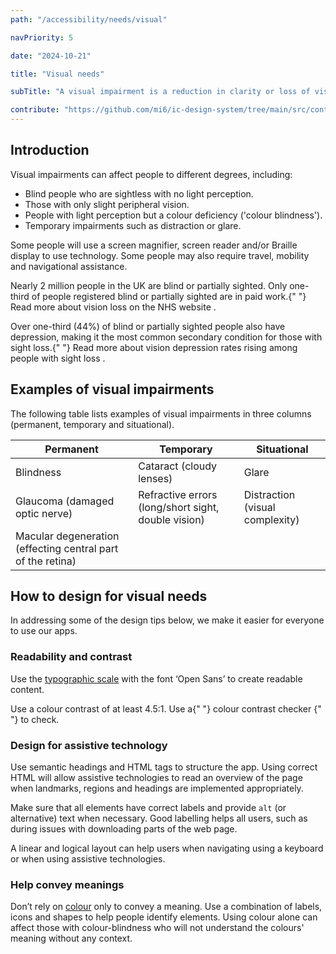 ```yaml
---
path: "/accessibility/needs/visual"

navPriority: 5

date: "2024-10-21"

title: "Visual needs"

subTitle: "A visual impairment is a reduction in clarity or loss of vision that may be temporary or permanent."

contribute: "https://github.com/mi6/ic-design-system/tree/main/src/content/structured/accessibility/needs/visual.mdx"
---
```



## Introduction

Visual impairments can affect people to different degrees, including:

- Blind people who are sightless with no light perception.
- Those with only slight peripheral vision.
- People with light perception but a colour deficiency ('colour blindness').
- Temporary impairments such as distraction or glare.

Some people will use a screen magnifier, screen reader and/or Braille display to use technology. Some people may also require travel, mobility and navigational assistance.

<p>
  Nearly 2 million people in the UK are blind or partially sighted. Only
  one-third of people registered blind or partially sighted are in paid work.{" "}
  <ic-link
    target="_blank"
    href="https://www.nhs.uk/conditions/vision-loss/"
    rel="noreferer noopener nofollow"
  >
    Read more about vision loss on the NHS website
  </ic-link>
  .
</p>

<p>
  Over one-third (44%) of blind or partially sighted people also have
  depression, making it the most common secondary condition for those with sight
  loss.{" "}
  <ic-link
    target="_blank"
    href="https://www.rnib.org.uk/nb-online/rise-depression-rates-people-sight-loss"
    rel="noreferer noopener nofollow"
  >
    Read more about vision depression rates rising among people with sight loss
  </ic-link>
  .
</p>

## Examples of visual impairments

The following table lists examples of visual impairments in three columns (permanent, temporary and situational).

| Permanent                                                   | Temporary                                           | Situational                     |
| ----------------------------------------------------------- | --------------------------------------------------- | ------------------------------- |
| Blindness                                                   | Cataract (cloudy lenses)                            | Glare                           |
| Glaucoma (damaged optic nerve)                              | Refractive errors (long/short sight, double vision) | Distraction (visual complexity) |
| Macular degeneration (effecting central part of the retina) |                                                     |                                 |

## How to design for visual needs

In addressing some of the design tips below, we make it easier for everyone to use our apps.

### Readability and contrast

Use the [typographic scale](/styles/typography) with the font ‘Open Sans’ to create readable content.

<p>
  Use a colour contrast of at least 4.5:1. Use a{" "}
  <ic-link
    target="_blank"
    href="http://contrast-checker.glitch.me/"
    rel="noreferer noopener nofollow"
    id="fn-1"
  >
    colour contrast checker
  </ic-link>{" "}
  to check.
</p>

### Design for assistive technology

Use semantic headings and HTML tags to structure the app. Using correct HTML will allow assistive technologies to read an overview of the page when landmarks, regions and headings are implemented appropriately.

Make sure that all elements have correct labels and provide `alt` (or alternative) text when necessary. Good labelling helps all users, such as during issues with downloading parts of the web page.

A linear and logical layout can help users when navigating using a keyboard or when using assistive technologies.

### Help convey meanings

Don’t rely on [colour](/styles/colour) only to convey a meaning. Use a combination of labels, icons and shapes to help people identify elements. Using colour alone can affect those with colour-blindness who will not understand the colours' meaning without any context.

<DoubleDoDontCaution>
  <DoDontCaution
    imageSrc={visualAccessibilityFig12}
    imageAlt=" A graphic of text field validation showing an error, a warning and a success using colour, text and icons to differentiate meaning."
    state="good"
    caption="Colour and text are used to convey meaning to people."
  />
  <DoDontCaution
    imageSrc={visualAccessibilityFig13}
    imageAlt="A graphic of a dialogue box to show default text font."
    state="bad"
    caption="Only colour is used to convey meaning. This will not benefit people who are colour blind or who do not understand what the colours mean."
  />
</DoubleDoDontCaution>
